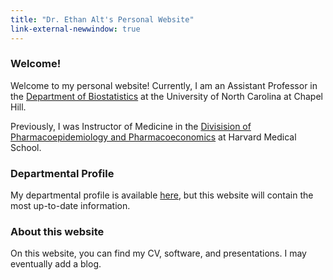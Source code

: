 ```yaml
---
title: "Dr. Ethan Alt's Personal Website"
link-external-newwindow: true
---
```


### Welcome!

Welcome to my personal website! Currently, I am an Assistant Professor in the [Department of Biostatistics](https://sph.unc.edu/bios/biostatistics/) at the University of North Carolina at Chapel Hill.

Previously, I was Instructor of Medicine in the [Divisision of Pharmacoepidemiology and Pharmacoeconomics](https://www.drugepi.org) at Harvard Medical School.

### Departmental Profile

My departmental profile is available [here](https://sph.unc.edu/adv_profile/ethan-alt-phd/), but this website will contain the most up-to-date information.

### About this website

On this website, you can find my CV, software, and presentations. I may eventually add a blog.
